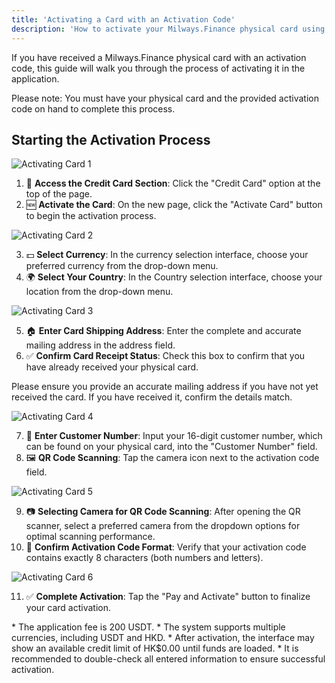 ---
title: 'Activating a Card with an Activation Code'
description: 'How to activate your Milways.Finance physical card using an activation code.'
---

<Info>
If you have received a Milways.Finance physical card with an activation code, this guide will walk you through the process of activating it in the application.
</Info>

<Tip>Please note: You must have your physical card and the provided activation code on hand to complete this process.</Tip>

## Starting the Activation Process

![Activating Card 1](https://open-2c.gitbook.com/url/preview/site_CM7n1/~gitbook/image?url=https%3A%2F%2Fcontent.gitbook.com%2Fcontent%2FUws1EHx12NSC5Ao99NOb%2Fblobs%2FsZs6tjmCOYBeav4duYIO%2F106.png&width=768&dpr=1&quality=100&sign=1f8e458b&sv=2)

1. 🏦 **Access the Credit Card Section**: Click the "Credit Card" option at the top of the page.
2. 🆕 **Activate the Card**: On the new page, click the "Activate Card" button to begin the activation process.

![Activating Card 2](https://open-2c.gitbook.com/url/preview/site_CM7n1/~gitbook/image?url=https%3A%2F%2Fcontent.gitbook.com%2Fcontent%2FUws1EHx12NSC5Ao99NOb%2Fblobs%2Fsjr2jq7cBA7VvNXfBGUf%2F107.png&width=768&dpr=1&quality=100&sign=e0ad3b12&sv=2)

3. 💵 **Select Currency**: In the currency selection interface, choose your preferred currency from the drop-down menu.
4. 🌍 **Select Your Country**: In the Country selection interface, choose your location from the drop-down menu.

![Activating Card 3](https://open-2c.gitbook.com/url/preview/site_CM7n1/~gitbook/image?url=https%3A%2F%2F4257403346-files.gitbook.io%2F%7E%2Ffiles%2Fv0%2Fb%2Fgitbook-x-prod.appspot.com%2Fo%2Fspaces%252FUws1EHx12NSC5Ao99NOb%252Fuploads%252F1yOpNA1mBtg3QDqGlYKH%252F108.png%3Falt%3Dmedia%26token%3D88e15453-85b3-49f7-acd6-97c7afb02723&width=768&dpr=1&quality=100&sign=83b56969&sv=2)

5. 🏠 **Enter Card Shipping Address**: Enter the complete and accurate mailing address in the address field.
6. ✅ **Confirm Card Receipt Status**: Check this box to confirm that you have already received your physical card.

<Warning>Please ensure you provide an accurate mailing address if you have not yet received the card. If you have received it, confirm the details match.</Warning>

![Activating Card 4](https://open-2c.gitbook.com/url/preview/site_CM7n1/~gitbook/image?url=https%3A%2F%2F4257403346-files.gitbook.io%2F%7E%2Ffiles%2Fv0%2Fb%2Fgitbook-x-prod.appspot.com%2Fo%2Fspaces%252FUws1EHx12NSC5Ao99NOb%252Fuploads%252F4V2qolDXLIQU6Cb6Tovi%252F109.png%3Falt%3Dmedia%26token%3D94d56f19-be77-4240-a2ca-aab792d6c5f0&width=768&dpr=1&quality=100&sign=83261c25&sv=2)

7. 📲 **Enter Customer Number**: Input your 16-digit customer number, which can be found on your physical card, into the "Customer Number" field.
8. 🖼️ **QR Code Scanning**: Tap the camera icon next to the activation code field.

![Activating Card 5](https://open-2c.gitbook.com/url/preview/site_CM7n1/~gitbook/image?url=https%3A%2F%2F4257403346-files.gitbook.io%2F%7E%2Ffiles%2Fv0%2Fb%2Fgitbook-x-prod.appspot.com%2Fo%2Fspaces%252FUws1EHx12NSC5Ao99NOb%252Fuploads%252FZErVhixnm4BHPAFJEeK9%252F110.png%3Falt%3Dmedia%26token%3Df22b7a3a-b08d-463f-b50c-b20b27245dbb&width=768&dpr=1&quality=100&sign=833e4bfc&sv=2)

9. 📷 **Selecting Camera for QR Code Scanning**: After opening the QR scanner, select a preferred camera from the dropdown options for optimal scanning performance.
10. 📱 **Confirm Activation Code Format**: Verify that your activation code contains exactly 8 characters (both numbers and letters).

![Activating Card 6](https://open-2c.gitbook.com/url/preview/site_CM7n1/~gitbook/image?url=https%3A%2F%2F4257403346-files.gitbook.io%2F%7E%2Ffiles%2Fv0%2Fb%2Fgitbook-x-prod.appspot.com%2Fo%2Fspaces%252FUws1EHx12NSC5Ao99NOb%252Fuploads%252FmDYQFJX4xeF42s7q71Fa%252F111.png%3Falt%3Dmedia%26token%3Dde501e80-d559-411c-ac52-ca3c58831e1c&width=768&dpr=1&quality=100&sign=63862aed&sv=2)

11. ✅ **Complete Activation**: Tap the "Pay and Activate" button to finalize your card activation.

<Tip>
* The application fee is 200 USDT.
* The system supports multiple currencies, including USDT and HKD.
* After activation, the interface may show an available credit limit of HK$0.00 until funds are loaded.
* It is recommended to double-check all entered information to ensure successful activation.
</Tip>
